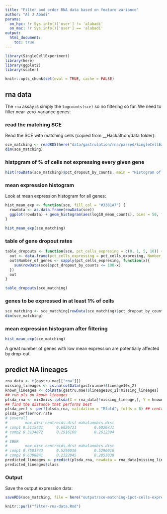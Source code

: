 ```yaml
---
title: "Filter and order RNA data based on feature variance"
author: "Al J Abadi"
params:
  on_hpc: !r Sys.info()['user'] != 'alabadi'
  on_mac: !r Sys.info()['user'] == 'alabadi'
output:
  html_document:
    toc: true
---
```


```r
library(SingleCellExperiment)
library(here)
library(ggplot2)
library(scater)
```


```r
knitr::opts_chunk$set(eval = TRUE, cache = FALSE)
```

## rna data

The `rna` assay is simply the `logcounts(sce)` so no filtering so far. We need to filter near-zero-variance genes:

### read the matching SCE

Read the SCE with matching cells (copied from __Hackathon/data folder):

```r
sce_matching <- readRDS(here("data/gastrulation/rna/parsed/SingleCellExperiment_matching-cells.rds"))
dim(sce_matching)
```

### histpgram of % of cells not expressing every given gene

```r
hist(rowData(sce_matching)$pct_dropout_by_counts, main = "Histogram of percent of cell dropouts for genes")
```

### mean expression histogram

Look at mean expression histogram for all genes:
```r
hist_mean_exp <- function(sce, fill_col = "#3381A7") {
  rowdata <- as.data.frame(rowData(sce))
  ggplot(rowdata) + geom_histogram(aes(log10_mean_counts), bins = 50, fill = fill_col) + theme_bw()
}

hist_mean_exp(sce_matching)
```

### table of gene dropout rates

```r
table_dropouts <- function(sce, pct_cells_expresing = c(0, 1, 5, 10)) {
  out <- data.frame(pct_cells_expressing = pct_cells_expresing, Number_of_genes = NA)
  out$Number_of_genes <- sapply(pct_cells_expresing, function(x){
    sum(rowData(sce)$pct_dropout_by_counts <= 100-x)
  })
  out
}

table_dropouts(sce_matching)

```


### genes to be expressed in at least 1% of cells

```r
sce_matching <- sce_matching[rowData(sce_matching)$pct_dropout_by_counts <= 99 ,]
dim(sce_matching)
```

### mean expression histogram after filtering

```r
hist_mean_exp(sce_matching)
```

A great number of genes with low mean expression are potentially affected by drop-out.

## predict NA lineages

```r
rna_data <- t(gastru.mae[["rna"]])
missing_lineages <- is.na(colData(gastru.mae)$lineage10x_2)
known_lineages <- colData(gastru.mae)$lineage10x_2[!missing_lineages]
## run pls on known lineages
plsda_rna <- mixOmics::plsda(X = rna_data[!missing_lineage,], Y = known_lineages)
## find the distance that performs best
plsda_perf <- perf(plsda_rna, validation = "Mfold", folds = 8) ## centroids
plsda_perf$error.rate
# $overall
#        max.dist centroids.dist mahalanobis.dist
# comp1 0.5115431      0.6026731        0.6026731
# comp2 0.3134872      0.2916160        0.2612394
# 
# $BER
#        max.dist centroids.dist mahalanobis.dist
# comp1 0.7503743      0.5296016        0.5296016
# comp2 0.6308841      0.2322845        0.2853030
predicted_lineages <- predict(plsda_rna, newdata = rna_data[missing_lineages,], dist = 'centroids.dist')
predicted_lineages$class
```


### Output

Save the output expression data:

```r
saveRDS(sce_matching, file = here("output/sce-matching-1pct-cells-expressing.rds"))
```


```r
knitr::purl("filter-rna-data.Rmd")
```

